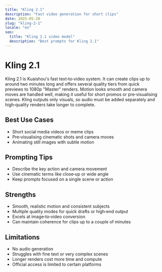 ```yaml
---
title: "Kling 2.1"
description: "Fast video generation for short clips"
date: 2025-05-20
slug: "kling-2-1"
locale: "en"
seo:
  title: "Kling 2.1 video model"
  description: "Best prompts for Kling 2.1"
---
```


# Kling 2.1

Kling 2.1 is Kuaishou's fast text‑to‑video system. It can create clips up to
around two minutes long and offers several quality tiers from quick previews to
1080p "Master" renders. Motion looks smooth and camera moves are handled well,
making it useful for short promos or pre‑visualising scenes. Kling outputs only
visuals, so audio must be added separately and high‑quality renders take longer
to complete.

## Best Use Cases
- Short social media videos or meme clips
- Pre‑visualising cinematic shots and camera moves
- Animating still images with subtle motion

## Prompting Tips
- Describe the key action and camera movement
- Use cinematic terms like close‑up or wide angle
- Keep prompts focused on a single scene or action

## Strengths
- Smooth, realistic motion and consistent subjects
- Multiple quality modes for quick drafts or high‑end output
- Excels at image‑to‑video conversion
- Can maintain coherence for clips up to a couple of minutes

## Limitations
- No audio generation
- Struggles with fine text or very complex scenes
- Longer renders cost more time and compute
- Official access is limited to certain platforms

